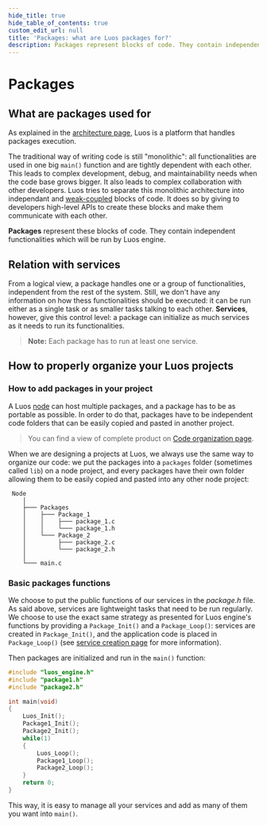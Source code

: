 ```yaml
---
hide_title: true
hide_table_of_contents: true
custom_edit_url: null
title: 'Packages: what are Luos packages for?'
description: Packages represent blocks of code. They contain independent functionalities which will be run by Luos engine.
---
```



# Packages

## What are packages used for

As explained in the [architecture page](../basics/orga.mdx), Luos is a platform that handles packages execution.

The traditional way of writing code is still "monolithic": all functionalities are used in one big `main()` function and are tightly dependent with each other. This leads to complex development, debug, and maintainability needs when the code base grows bigger. It also leads to complex collaboration with other developers. Luos tries to separate this monolithic architecture into independant and <a href="https://en.wikipedia.org/wiki/Loose_coupling" target="_blank">weak-coupled<IconExternalLink width="10"></IconExternalLink></a> blocks of code. It does so by giving to developers high-level APIs to create these blocks and make them communicate with each other.

**Packages** represent these blocks of code. They contain independent functionalities which will be run by Luos engine.

## Relation with services

From a logical view, a package handles one or a group of functionalities, independent from the rest of the system. Still, we don't have any information on how thess functionalities should be executed: it can be run either as a single task or as smaller tasks talking to each other. **Services**, however, give this control level: a package can initialize as much services as it needs to run its functionalities.

> **Note:** Each package has to run at least one service.

## How to properly organize your Luos projects

### How to add packages in your project

A Luos [node](../node/node.mdx) can host multiple packages, and a package has to be as portable as possible. In order to do that, packages have to be independent code folders that can be easily copied and pasted in another project.

> You can find a view of complete product on [Code organization page](../basics/orga.mdx).

When we are designing a projects at Luos, we always use the same way to organize our code: we put the packages into a `packages` folder (sometimes called `lib`) on a node project, and every packages have their own folder allowing them to be easily copied and pasted into any other node project:

```AsciiDoc
 Node
    │
    ├─── Packages
    │    ├─── Package_1
    │    │    ├─── package_1.c
    │    │    └─── package_1.h
    │    └─── Package_2
    │         ├─── package_2.c
    │         └─── package_2.h
    │
    └─── main.c
```

### Basic packages functions

We choose to put the public functions of our services in the _package.h_ file. As said above, services are lightweight tasks that need to be run regularly. We choose to use the exact same strategy as presented for Luos engine's functions by providing a `Package_Init()` and a `Package_Loop()`: services are created in `Package_Init()`, and the application code is placed in `Package_Loop()` (see [service creation page](../services/service-api.mdx) for more information).

Then packages are initialized and run in the `main()` function:

```c
#include "luos_engine.h"
#include "package1.h"
#include "package2.h"

int main(void)
{
    Luos_Init();
    Package1_Init();
    Package2_Init();
    while(1)
    {
        Luos_Loop();
        Package1_Loop();
        Package2_Loop();
    }
    return 0;
}

```

This way, it is easy to manage all your services and add as many of them you want into `main()`.

